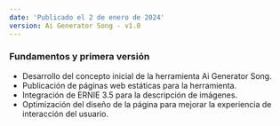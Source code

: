 ```yaml
---
date: 'Publicado el 2 de enero de 2024'
version: Ai Generator Song - v1.0
---
```


### Fundamentos y primera versión

- Desarrollo del concepto inicial de la herramienta Ai Generator Song.
- Publicación de páginas web estáticas para la herramienta.
- Integración de ERNIE 3.5 para la descripción de imágenes.
- Optimización del diseño de la página para mejorar la experiencia de interacción del usuario.